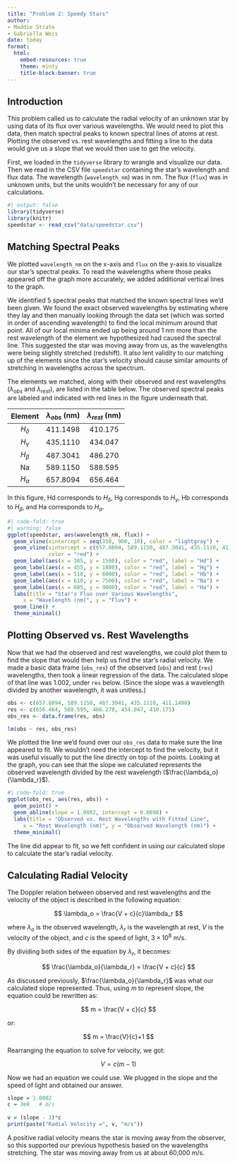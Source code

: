 ```yaml
---
title: "Problem 2: Speedy Stars"
author:
- Maddie Strate
- Gabriella Weis
date: today
format:
  html:
    embed-resources: true
    theme: minty
    title-block-banner: true
---
```


## Introduction

This problem called us to calculate the radial velocity of an unknown star by using data of its flux over various wavelengths. We would need to plot this data, then match spectral peaks to known spectral lines of atoms at rest. Plotting the observed vs. rest wavelengths and fitting a line to the data would give us a slope that we would then use to get the velocity.

First, we loaded in the `tidyverse` library to wrangle and visualize our data. Then we read in the CSV file `speedstar` containing the star's wavelength and flux data. The wavelength (`wavelength_nm`) was in nm. The flux (`flux`) was in unknown units, but the units wouldn't be necessary for any of our calculations.

```r
#| output: false
library(tidyverse)
library(knitr)
speedstar <- read_csv("data/speedstar.csv")
```

## Matching Spectral Peaks

We plotted `wavelength_nm` on the x-axis and `flux` on the y-axis to visualize our star's spectral peaks. To read the wavelengths where those peaks appeared off the graph more accurately, we added additional vertical lines to the graph.

We identified 5 spectral peaks that matched the known spectral lines we'd been given. We found the exact observed wavelengths by estimating where they lay and then manually looking through the data set (which was sorted in order of ascending wavelength) to find the local minimum around that point. All of our local minima ended up being around 1 nm more than the rest wavelength of the element we hypothesized had caused the spectral line. This suggested the star was moving away from us, as the wavelengths were being slightly stretched (redshift). It also lent validity to our matching up of the elements since the star's velocity should cause similar amounts of stretching in wavelengths across the spectrum.

The elements we matched, along with their observed and rest wavelengths ($\lambda_{obs}$ and $\lambda_{rest}$), are listed in the table below. The observed spectral peaks are labeled and indicated with red lines in the figure underneath that.

|   Element    | $\lambda_{obs}$ (nm) | $\lambda_{rest}$ (nm) |
|:------------:|:--------------------:|:---------------------:|
| $H_{\delta}$ |       411.1498       |        410.175        |
| $H_{\gamma}$ |       435.1110       |        434.047        |
| $H_{\beta}$  |       487.3041       |        486.270        |
|      Na      |       589.1150       |        588.595        |
| $H_{\alpha}$ |       657.8094       |        656.464        |

In this figure, Hd corresponds to $H_{\delta}$, Hg corresponds to $H_{\gamma}$, Hb corresponds to $H_{\beta}$, and Ha corresponds to $H_{\alpha}$.

```r
#| code-fold: true
#| warning: false
ggplot(speedstar, aes(wavelength_nm, flux)) + 
  geom_vline(xintercept = seq(350, 900, 10), color = "lightgray") +
  geom_vline(xintercept = c(657.8094, 589.1150, 487.3041, 435.1110, 411.1498), 
             color = "red") +
  geom_label(aes(x = 385, y = 1500), color = "red", label = "Hd") +
  geom_label(aes(x = 455, y = 1000), color = "red", label = "Hg") +
  geom_label(aes(x = 510, y = 6000), color = "red", label = "Hb") +
  geom_label(aes(x = 610, y = 7500), color = "red", label = "Na") +
  geom_label(aes(x = 685, y = 9000), color = "red", label = "Ha") +
  labs(title = "Star's Flux over Various Wavelengths",
     x = "Wavelength (nm)", y = "Flux") +
  geom_line() +
  theme_minimal()
```

## Plotting Observed vs. Rest Wavelengths

Now that we had the observed and rest wavelengths, we could plot them to find the slope that would then help us find the star's radial velocity. We made a basic data frame (`obs_res`) of the observed (`obs`) and rest (`res`) wavelengths, then took a linear regression of the data. The calculated slope of that line was 1.002, under `res` below. (Since the slope was a wavelength divided by another wavelength, it was unitless.)

```r
obs <- c(657.8094, 589.1150, 487.3041, 435.1110, 411.1498)
res <- c(656.464, 588.595, 486.270, 434.047, 410.175)
obs_res <- data.frame(res, obs)

lm(obs ~ res, obs_res)
```

We plotted the line we'd found over our `obs_res` data to make sure the line appeared to fit. We wouldn't need the intercept to find the velocity, but it was useful visually to put the line directly on top of the points. Looking at the graph, you can see that the slope we calculated represents the observed wavelength divided by the rest wavelength ($\frac{\lambda_o}{\lambda_r}$).

```r
#| code-fold: true
ggplot(obs_res, aes(res, obs)) + 
  geom_point() + 
  geom_abline(slope = 1.0002, intercept = 0.8698) +
  labs(title = "Observed vs. Rest Wavelengths with Fitted Line",
     x = "Rest Wavelength (nm)", y = "Observed Wavelength (nm)") +
  theme_minimal()
```

The line did appear to fit, so we felt confident in using our calculated slope to calculate the star's radial velocity.

## Calculating Radial Velocity

The Doppler relation between observed and rest wavelengths and the velocity of the object is described in the following equation:

$$
\lambda_o = \frac{V + c}{c}\lambda_r
$$

where $\lambda_o$ is the observed wavelength, $\lambda_r$ is the wavelength at rest, $V$ is the velocity of the object, and $c$ is the speed of light, $3 \times 10^8$ m/s.

By dividing both sides of the equation by $\lambda_r$, it becomes:

$$
\frac{\lambda_o}{\lambda_r} = \frac{V + c}{c}
$$

As discussed previously, $\frac{\lambda_o}{\lambda_r}$ was what our calculated slope represented. Thus, using $m$ to represent slope, the equation could be rewritten as:

$$
m = \frac{V + c}{c}
$$

or:

$$
m = \frac{V}{c}+1
$$

Rearranging the equation to solve for velocity, we got:

$$
V = c(m-1)
$$

Now we had an equation we could use. We plugged in the slope and the speed of light and obtained our answer.

```r
slope = 1.0002
c = 3e8   # m/s
  
v = (slope - 1)*c
print(paste("Radial Velocity =", v, "m/s"))
```

A positive radial velocity means the star is moving away from the observer, so this supported our previous hypothesis based on the wavelengths stretching. The star was moving away from us at about 60,000 m/s.